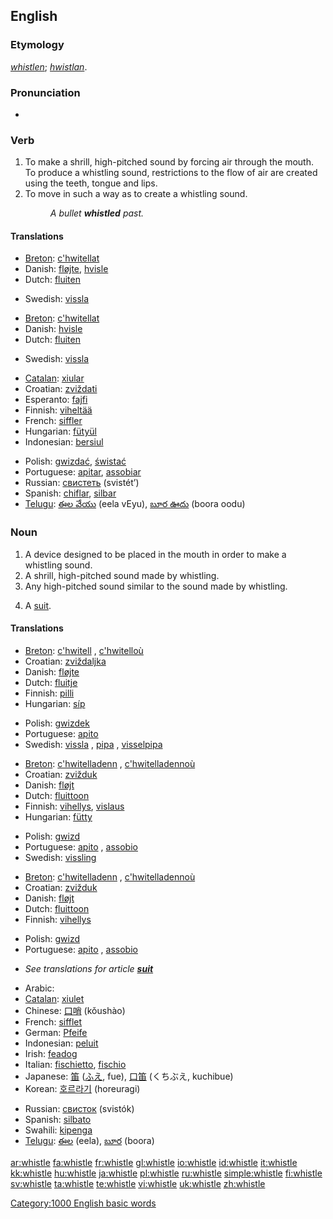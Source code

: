 ==English==

===Etymology===
{{ME.}} ''[[whistlen]]''; {{OE.}} ''[[hwistlan]]''.

===Pronunciation===
*{{audio|en-us-whistle.ogg|Audio (US)}}
*:{{rhymes|ɪsəl}}

===Verb===
{{en-verb|whistl|ing}}

# To make a shrill, high-pitched sound by forcing air through the mouth. To produce a whistling sound, restrictions to the flow of air are created using the teeth, tongue and lips.
# To move in such a way as to create a whistling sound.
#:''A bullet '''whistled''' past.''

====Translations====
{{trans-top|to produce a whistling sound}}
*[[Breton]]: [[c'hwitellat]]
*Danish: [[fløjte]], [[hvisle]]
*Dutch: [[fluiten]]
{{trans-mid}}
*Swedish: [[vissla]] {{c}}
{{trans-bottom}}

{{trans-top|to move is such a way as to make a whistling sound}}
*[[Breton]]: [[c'hwitellat]]
*Danish: [[hvisle]]
*Dutch: [[fluiten]]
{{trans-mid}}
*Swedish: [[vissla]] {{c}}
{{trans-bottom}}

{{trans-top|Translations to be categorised}}
{{rfc-trans}}
*[[Catalan]]: [[xiular]]
*Croatian: [[zviždati]]
*Esperanto: [[fajfi]]
*Finnish: [[viheltää]]
*French: [[siffler]]
*Hungarian: [[fütyül]]
*Indonesian: [[siul|bersiul]]
{{trans-mid}}
*Polish: [[gwizdać]], [[świstać]]
*Portuguese: [[apitar]], [[assobiar]]
*Russian: [[свистеть]] (svistét’)
*Spanish: [[chiflar]], [[silbar]]
*[[Telugu]]: [[ఈల వేయు]] (eela vEyu), [[బూర ఊదు]] (boora oodu)
{{trans-bottom}}

===Noun===
{{en-noun}}

# A device designed to be placed in the mouth in order to make a whistling sound.
# A shrill, high-pitched sound made by whistling.
# Any high-pitched sound similar to the sound made by whistling.
# {{CockneyRS}} A [[suit]].

====Translations====
{{trans-top|device used to make a whistling sound}}
*[[Breton]]: [[c'hwitell]] {{f}}, [[c'hwitelloù]] {{p}}
*Croatian: [[zviždaljka]] {{f}}
*Danish: [[fløjte]] {{c}}
*Dutch: [[fluitje]] {{n}}
*Finnish: [[pilli]]
*Hungarian: [[síp]]
{{trans-mid}}
*Polish: [[gwizdek]] {{m}}
*Portuguese: [[apito]] {{m}}
*Swedish: [[vissla]] {{c}}, [[pipa]] {{c}}, [[visselpipa]] {{c}}
{{trans-bottom}}

{{trans-top|sound made by whistling}}
*[[Breton]]: [[c'hwitelladenn]] {{f}}, [[c'hwitelladennoù]] {{p}}
*Croatian: [[zvižduk]] {{m}}
*Danish: [[fløjt]] {{n}}
*Dutch: [[fluittoon]] {{m}}
*Finnish: [[vihellys]], [[vislaus]]
*Hungarian: [[fütty]]
{{trans-mid}}
*Polish: [[gwizd]] {{m}}
*Portuguese: [[apito]] {{m}}, [[assobio]] {{m}}
*Swedish: [[vissling]] {{c}}
{{trans-bottom}}

{{trans-top|sound similar to the sound made by whistling}}
*[[Breton]]: [[c'hwitelladenn]] {{f}}, [[c'hwitelladennoù]] {{p}}
*Croatian: [[zvižduk]] {{m}}
*Danish: [[fløjt]] {{n}}
*Dutch: [[fluittoon]] {{m}}
*Finnish: [[vihellys]]
{{trans-mid}}
*Polish: [[gwizd]] {{m}}
*Portuguese: [[apito]] {{m}}, [[assobio]] {{m}}
{{trans-bottom}}

{{trans-top|slang: a suit}}
*''See translations for article '''[[suit]]'''''
{{trans-bottom}}

{{trans-top|Translations to be categorised}}
{{rfc-trans}}
*Arabic: {{ARchar|[[صفارة]]}} {{unicode|(ʂufára)}} {{f}}
*[[Catalan]]: [[xiulet]] {{m}}
*Chinese: [[口哨]] (kǒushào)
*French: [[sifflet]] {{m}}
*German: [[Pfeife]] {{f}}
*Indonesian: [[peluit]]
*Irish: [[feadog]]
*Italian: [[fischietto]], [[fischio]]
*Japanese: [[笛]] ([[ふえ]], fue), [[口笛]] (くちぶえ, kuchibue)
*Korean: [[호르라기]] (horeuragi)
{{trans-mid}}
*Russian: [[свисток]] (svistók) {{m}}
*Spanish: [[silbato]] {{m}}
*Swahili: [[kipenga]]
*[[Telugu]]: [[ఈల]] (eela), [[బూర]] (boora)
{{trans-bottom}}

[[Category:1000 English basic words]]

[[ar:whistle]]
[[fa:whistle]]
[[fr:whistle]]
[[gl:whistle]]
[[io:whistle]]
[[id:whistle]]
[[it:whistle]]
[[kk:whistle]]
[[hu:whistle]]
[[ja:whistle]]
[[pl:whistle]]
[[ru:whistle]]
[[simple:whistle]]
[[fi:whistle]]
[[sv:whistle]]
[[ta:whistle]]
[[te:whistle]]
[[vi:whistle]]
[[uk:whistle]]
[[zh:whistle]]